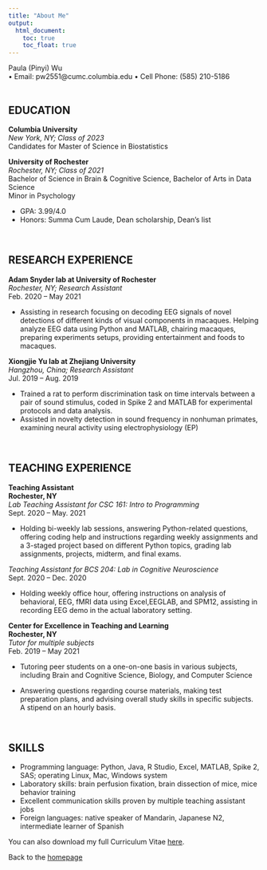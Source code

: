 ```yaml
---
title: "About Me"
output: 
  html_document:
    toc: true
    toc_float: true
---
```

Paula (Pinyi) Wu <br>
• Email: pw2551@cumc.columbia.edu • Cell Phone: (585) 210-5186
<br><br>

## EDUCATION

**Columbia University** <br>
*New York, NY; Class of 2023* <br>
Candidates for Master of Science in Biostatistics

**University of Rochester** <br>
*Rochester, NY; Class of 2021* <br>
Bachelor of Science in Brain & Cognitive Science, Bachelor of Arts in Data Science <br>
Minor in Psychology <br>
<ul>
<li>GPA: 3.99/4.0 </li>
<li>Honors: Summa Cum Laude, Dean scholarship, Dean’s list </li>
</ul>
<br>

## RESEARCH EXPERIENCE
**Adam Snyder lab at University of Rochester** <br>
*Rochester, NY; Research Assistant* <br>
Feb. 2020 – May 2021
<ul>
<li>Assisting in research focusing on decoding EEG signals of novel detections of different kinds of visual components in macaques. Helping analyze EEG data using Python and MATLAB, chairing macaques, preparing experiments setups, providing entertainment and foods to macaques.</li>
</ul>

**Xiongjie Yu lab at Zhejiang University** <br>
*Hangzhou, China; Research Assistant* <br>
Jul. 2019 – Aug. 2019
<ul>
<li>Trained a rat to perform discrimination task on time intervals between a pair of sound stimulus, coded in Spike 2 and MATLAB for experimental protocols and data analysis. </li>
<li>Assisted in novelty detection in sound frequency in nonhuman primates, examining neural activity using electrophysiology (EP) </li>
</ul>
<br>

## TEACHING EXPERIENCE
**Teaching Assistant** <br>
**Rochester, NY**<br>
*Lab Teaching Assistant for CSC 161: Intro to Programming* <br>
Sept. 2020 – May. 2021
<ul>
<li>Holding bi-weekly lab sessions, answering Python-related questions, offering coding help and
instructions regarding weekly assignments and a 3-staged project based on different Python topics, grading lab assignments, projects, midterm, and final exams.
</li>
</ul>
*Teaching Assistant for BCS 204: Lab in Cognitive Neuroscience*<br>
Sept. 2020 – Dec. 2020
<ul>
<li>Holding weekly office hour, offering instructions on analysis of behavioral, EEG, fMRI data using Excel,EEGLAB, and SPM12, assisting in recording EEG demo in the actual laboratory setting.</li>
</ul>
**Center for Excellence in Teaching and Learning**<br>
**Rochester, NY**<br>
*Tutor for multiple subjects*<br>
Feb. 2019 – May 2021
<ul>
<li>Tutoring peer students on a one-on-one basis in various subjects, including Brain and Cognitive Science, Biology, and Computer Science</li>
</ul>
<ul>
<li>Answering questions regarding course materials, making test preparation plans, and advising overall study skills in specific subjects. A stipend on an hourly basis.</li>
</ul>
<br>

## SKILLS
<ul>
<li>Programming language: Python, Java, R Studio, Excel, MATLAB, Spike 2, SAS; operating Linux, Mac, Windows system</li>
<li>Laboratory skills: brain perfusion fixation, brain dissection of mice, mice behavior training</li>
<li>Excellent communication skills proven by multiple teaching assistant jobs</li>
<li>Foreign languages: native speaker of Mandarin, Japanese N2, intermediate learner of Spanish</li>
</ul>

<p>You can also download my full Curriculum Vitae <a href="./images/cv_pw.pdf">here</a>.</p>



Back to the [homepage](index.html)